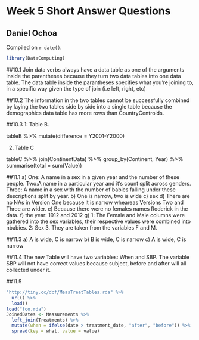 # Week 5 Short Answer Questions

## Daniel Ochoa

<!-- leave this material as is -->
Compiled on `r date()`.

```r
library(DataComputing)
```
<!-- put your content after this line -->

##10.1
Join data verbs always have a data table as one of the arguments inside the parentheses because they turn two data tables into one data table. The data table inside the parantheses specifies what you're joining to, in a specific way given the type of join (i.e left, right, etc)

##10.2
The information in the two tables cannot be successfully combined by laying the two tables side by side into a single table because the demographics data table has more rows than CountryCentroids. 

##10.3
  1: Table B.
  
  tableB %>%
  mutate(difference = Y2001-Y2000)
  
  2. Table C

  tableC %>%
  join(ContinentData) %>%
  group_by(Continent, Year) %>%
  summarise(total = sum(Value))
  
##11.1 
a) One: A name in a sex in a given year and the number of these people. Two:A name in a particular year and it's count split across genders. 
Three: A name in a sex with the number of babies falling under these descriptions split by year.
b) One is narrow, two is wide
c) sex
d) There are no NAs in Version One because it is narrow wheareas Versions Two and Three are wider.
e) Because there were no females names Roderick in the data.
f) the year: 1912 and 2012
g) 1: The Female and Male columns were gathered into the sex variables, their respective values were combined into nbabies. 
   2: Sex
   3. They are taken from the variables F and M.

##11.3
a) A is wide, C is narrow
b) B is wide, C is narrow
c) A is wide, C is narrow

##11.4
The new Table will have two variables: When and SBP. The variable SBP will not have correct values because subject, before and after will all collected under it. 

##11.5
```r
"http://tiny.cc/dcf/MeasTreatTables.rda" %>%
  url() %>%
  load()
load("foo.rda")
JoinedDates <- Measurements %>%
  left_join(Treatments) %>%
  mutate(when = ifelse(date > treatment_date, "after", "before")) %>%
  spread(key = what, value = value)
```
